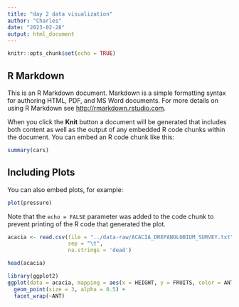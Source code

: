 ```yaml
---
title: "day 2 data visualization"
author: "Charles"
date: "2023-02-28"
output: html_document
---
```


```r
knitr::opts_chunk$set(echo = TRUE)
```

## R Markdown

This is an R Markdown document. Markdown is a simple formatting syntax for authoring HTML, PDF, and MS Word documents. For more details on using R Markdown see <http://rmarkdown.rstudio.com>.

When you click the **Knit** button a document will be generated that includes both content as well as the output of any embedded R code chunks within the document. You can embed an R code chunk like this:

```r
summary(cars)
```

## Including Plots

You can also embed plots, for example:

```r
plot(pressure)
```

Note that the `echo = FALSE` parameter was added to the code chunk to prevent printing of the R code that generated the plot.

```r
acacia <- read.csv(file = "../data-raw/ACACIA_DREPANOLOBIUM_SURVEY.txt", 
                   sep = "\t",
                   na.strings = 'dead')

```

```r
head(acacia)
```

```r
library(ggplot2)
ggplot(data = acacia, mapping = aes(x = HEIGHT, y = FRUITS, color = ANT)) +
  geom_point(size = 3, alpha = 0.5) +
  facet_wrap(~ANT)
```







